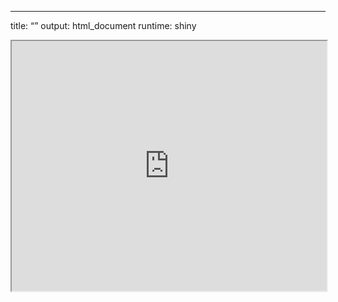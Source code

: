 ---
title: ""
output: html_document
runtime: shiny


<iframe src=" https://fazlur-rahman.shinyapps.io/NCA_PK_Parameter_estimation/" width="100%" height="400px"></iframe>

